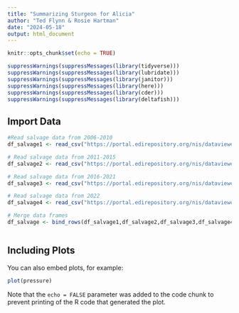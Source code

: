 ```yaml
---
title: "Summarizing Sturgeon for Alicia"
author: "Ted Flynn & Rosie Hartman"
date: "2024-05-18"
output: html_document
---
```


```r
knitr::opts_chunk$set(echo = TRUE)

suppressWarnings(suppressMessages(library(tidyverse)))
suppressWarnings(suppressMessages(library(lubridate)))
suppressWarnings(suppressMessages(library(janitor)))
suppressWarnings(suppressMessages(library(here)))
suppressWarnings(suppressMessages(library(cder)))
suppressWarnings(suppressMessages(library(deltafish)))

```

## Import Data

```r
#Read salvage data from 2006-2010
df_salvage1 <- read_csv("https://portal.edirepository.org/nis/dataviewer?packageid=edi.1290.6&entityid=2b69c9a5839388f4ffa0389fca291db9")

# Read salvage data from 2011-2015
df_salvage2 <- read_csv("https://portal.edirepository.org/nis/dataviewer?packageid=edi.1290.6&entityid=0854feedae21e01de8a066ac53b4d7a7")

# Read salvage data from 2016-2021
df_salvage3 <- read_csv("https://portal.edirepository.org/nis/dataviewer?packageid=edi.1290.6&entityid=218aab8614d887c71cfc3d35402e6c16")

# Read salvage data from 2022
df_salvage4 <- read_csv("https://portal.edirepository.org/nis/dataviewer?packageid=edi.1290.6&entityid=5f4a97b2a14665c99ea99a42451e47c3")

# Merge data frames
df_salvage <- bind_rows(df_salvage1,df_salvage2,df_salvage3,df_salvage4)



```

## Including Plots

You can also embed plots, for example:

```r
plot(pressure)
```

Note that the `echo = FALSE` parameter was added to the code chunk to prevent printing of the R code that generated the plot.
